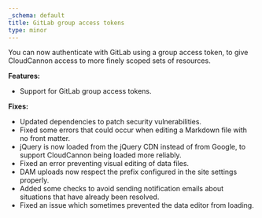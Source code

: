 ```yaml
---
_schema: default
title: GitLab group access tokens
type: minor
---
```

You can now authenticate with GitLab using a group access token, to give CloudCannon access to more finely scoped sets of resources.

**Features:**

* Support for GitLab group access tokens.

**Fixes:**

* Updated dependencies to patch security vulnerabilities.
* Fixed some errors that could occur when editing a Markdown file with no front matter.
* jQuery is now loaded from the jQuery CDN instead of from Google, to support CloudCannon being loaded more reliably.
* Fixed an error preventing visual editing of data files.
* DAM uploads now respect the prefix configured in the site settings properly.
* Added some checks to avoid sending notification emails about situations that have already been resolved.
* Fixed an issue which sometimes prevented the data editor from loading.